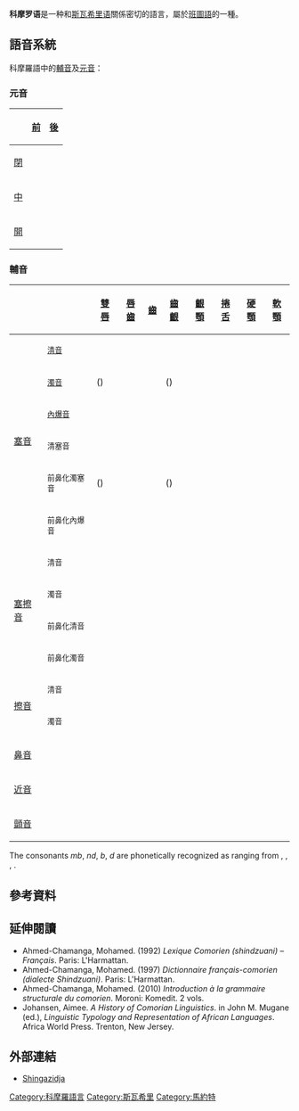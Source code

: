 {{Infobox language
|name=科摩羅語
|nativename=''Shikomor''
|states={{COM}}<br />{{flag|Mayotte}}
|region=[[科摩羅|科摩羅]]、[[馬約特|馬約特]]；也有部分[[馬達加斯加|馬達加斯加]]和[[留尼旺|留尼旺]]的使用者
|speakers=700,000 
|date=1993–2004
|ref=e17
|familycolor=Niger-Congo
|fam1=[[尼日尔-刚果语系|尼日尔-刚果语系]]
|fam2=[[大西洋-刚果语族|大西洋-刚果语族]]
|fam3=[[贝努埃-刚果语支|贝努埃-刚果语支]]
|fam4=[[类班图语支|类班图语支]]
|fam5=[[南类班图语支|南类班图语支]]
|fam6=[[Northeast_Coast_Bantu|Northeast Coast Bantu]]
|fam7=[[Sabaki_languages|Sabaki]]
|lc1=zdj|ld1=Ngazidja dialect
|lc2=wni|ld2=Ndzwani (Anjouani) dialect
|lc3=swb|ld3=[[Shimaore|Maore Comorian]]
|lc4=wlc|ld4=Mwali dialect
|guthrie=G.44
}}
'''科摩罗语'''是一种和[[斯瓦希里语|斯瓦希里语]]關係密切的語言，屬於[[班圖語|班圖語]]的一種。

==語音系統==
科摩羅語中的[[輔音|輔音]]及[[元音|元音]]：
===元音===
{| class="wikitable" style="text-align:center"
!
![[前元音|前]]
![[後元音|後]]
|- align="center"
![[閉元音|閉]]
|{{IPA|i ĩ}}
|{{IPA|u ũ}}
|- align="center"
![[中元音|中]]
|{{IPA|e}}
|{{IPA|o}}
|- align="center"
![[開元音|開]]
| colspan="2" | {{IPA|a ã}}
|}

===輔音===
{| class="wikitable" style="text-align:center"
! colspan="2" |
![[雙唇音|雙唇]]
![[唇齒音|唇齒]]
![[齒音|齒]]
![[齒齦音|齒齦]]
![[齦顎音|齦顎]]
![[捲舌音|捲舌]]
![[硬顎音|硬顎]]
![[軟顎音|軟顎]]
![[聲門音|聲門]]
|-
! rowspan="6" |[[塞音|塞音]]
!<small>[[清音|清音]]</small>
|{{IPA|p}}
|
|
|{{IPA|t}}
|
|{{IPA|ʈ}}
|
|{{IPA|k}}
|
|-
!<small>[[濁音|濁音]]</small>
|({{IPA|b}})
|
|
|({{IPA|d}})
|
|{{IPA|ɖ}}
|
|{{IPA|ɡ}}
|
|-
!<small>[[內爆音|內爆音]]</small>
|{{IPA|ɓ}}
|
|
|{{IPA|ɗ}}
|
|
|
|
|
|-
!<small>{{tsl|en|Prenasalized consonant|前鼻化}}清塞音</small>
|{{IPA|ᵐp}}
|
|
|{{IPA|ⁿt}}
|
|{{IPA|ᶯʈ}}
|
|{{IPA|ᵑk}}
|
|-
!<small>前鼻化濁塞音</small>
|({{IPA|ᵐb}})
|
|
|({{IPA|ⁿd}})
|
|{{IPA|ᶯɖ}}
|
|{{IPA|ᵑɡ}}
|
|-
!<small>前鼻化內爆音</small>
|{{IPA|ᵐɓ}}
|
|
|{{IPA|ⁿɗ}}
|
|
|
|
|
|-
! rowspan="4" |[[塞擦音|塞擦音]]
!<small>清音</small>
|
|
|
|{{IPA|t͡s}}
|{{IPA|t͡ʃ}}
|
|
|
|
|-
!<small>濁音</small>
|
|
|
|{{IPA|d͡z}}
|{{IPA|d͡ʒ}}
|
|
|
|
|-
!<small>前鼻化清音</small>
|
|
|
|{{IPA|ⁿt͡s}}
|{{IPA|ⁿt͡ʃ}}
|
|
|
|
|-
!<small>前鼻化濁音</small>
|
|
|
|{{IPA|ⁿd͡z}}
|{{IPA|ⁿd͡ʒ}}
|
|
|
|
|-
! rowspan="2" |[[擦音|擦音]]
!<small>清音</small>
|
|{{IPA|f}}
|{{IPA|θ}}
|{{IPA|s}}
|{{IPA|ʃ}}
|
|
|{{IPA|x}}
|{{IPA|h}}
|-
!<small>濁音</small>
|{{IPA|β}}
|{{IPA|v}}
|{{IPA|ð}}
|{{IPA|z}}
|{{IPA|ʒ}}
|
|
|{{IPA|ɣ}}
|
|-
! colspan="2" |[[鼻音_(辅音)|鼻音]]
|{{IPA|m}}
|
|
|{{IPA|n}}
|
|
|{{IPA|ɲ}}
|
|
|-
! colspan="2" |[[近音|近音]]
|{{IPA|w}}
|
|
|{{IPA|l}}
|
|
|{{IPA|j}}
|
|
|-
! colspan="2" |[[颤音_(语音学)|顫音]]
|
|
|
|{{IPA|r}}
|
|
|
|
|
|}
The consonants ''mb'', ''nd'', ''b'', ''d'' are phonetically recognized as ranging from {{IPA|[ᵐɓ~ᵐb]}}, {{IPA|[ⁿɗ~ⁿd]}}, {{IPA|[ɓ~b]}}, {{IPA|[ɗ~d]}}.

==參考資料==
{{reflist}}

==延伸閱讀==
{{refbegin}}
* Ahmed-Chamanga, Mohamed. (1992) ''Lexique Comorien (shindzuani) – Français''.  Paris: L'Harmattan.
* Ahmed-Chamanga, Mohamed. (1997) ''Dictionnaire français-comorien (dialecte Shindzuani)''. Paris: L'Harmattan.
* Ahmed-Chamanga, Mohamed. (2010) ''Introduction à la grammaire structurale du comorien''. Moroni: Komedit. 2 vols. 
* Johansen, Aimee. ''A History of Comorian Linguistics''. in John M. Mugane (ed.), ''Linguistic Typology and Representation of African Languages''. Africa World Press. Trenton, New Jersey.
{{refend}}

==外部連結==
{{Wiktionary category}}
*[http://www.chez.com/shingazidja/ Shingazidja] {{Wayback|url=http://www.chez.com/shingazidja/ |date=20080517171827 }}

{{Authority control}}
[[Category:科摩羅語言|Category:科摩羅語言]]
[[Category:斯瓦希里|Category:斯瓦希里]]
[[Category:馬約特|Category:馬約特]]